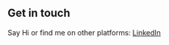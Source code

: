 ## Get in touch

Say Hi or find me on other platforms: [LinkedIn](https://www.linkedin.com/in/jaykumar-halpati/)
